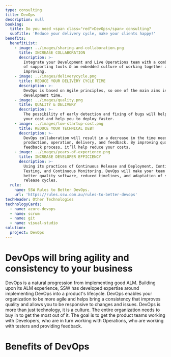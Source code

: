 ```yaml
---
type: consulting
title: DevOps
description: null
booking:
  title: Do you need <span class="red">DevOps</span> consulting?
  subTitle: 'Reduce your delivery cycle, make your clients happy!'
benefits:
  benefitList:
    - image: ../images/sharing-and-collaboration.png
      title: INCREASE COLLABORATION
      description: >-
        Integrate your Development and Live Operations team with a combination
        of supporting tools & an embedded culture of working together and
        improving.
    - image: ../images/deliverycycle.png
      title: REDUCE YOUR DELIVERY CYCLE TIME
      description: >-
        DevOps is based on Agile principles, so one of the main aims is faster
        development time.
    - image: ../images/quality.png
      title: QUALITY & DELIVERY
      description: >-
        The possibility of early detection and fixing of bugs will help reduce
        your cost and help you to deploy faster.
    - image: ../images/low-startup-cost.png
      title: REDUCE YOUR TECHNICAL DEBT
      description: >-
        DevOps collaboration will result in a decrease in the time needed for
        production, operation, delivery, and feedback. By improving quality and
        feedback process, it’ll help reduce your costs.
    - image: ../images/years-of-experience.png
      title: INCREASE DEVELOPER EFFICIENCY
      description: >-
        Using its practices of Continuous Release and Deployment, Continuous
        Testing, and Continuous Monitoring, DevOps will make your team deliver
        better quality software, reduced timelines, and adaptation of shorter
        release cycles.
  rule:
    name: SSW Rules to Better DevOps.
    url: 'https://rules.ssw.com.au/rules-to-better-devops'
techHeader: Other Technologies
technologyCards:
  - name: azure-devops
  - name: scrum
  - name: git
  - name: visual-studio
solution:
  project: DevOps
---
```


# DevOps will bring **agility and consistency** to your business

DevOps is a natural progression from implementing good ALM. Building upon its ALM experience, SSW has developed expertise around implementing DevOps into a product's lifecycle. DevOps enables your organization to be more agile and helps bring a consistency that improves quality and allows you to be responsive to changes and issues. DevOps is more than just technology, it is a culture. The entire organization needs to buy in to get the most out of it. The goal is to get the product teams working with Developers, who are in turn working with Operations, who are working with testers and providing feedback.

# Benefits of DevOps

